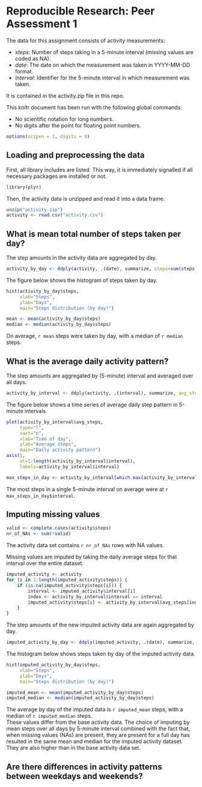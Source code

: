 # Reproducible Research: Peer Assessment 1

The data for this assignment consists of activity measurements:

* _steps_: Number of steps taking in a 5-minute interval (missing values are coded as NA).
* _date_: The date on which the measurement was taken in YYYY-MM-DD format.
* _interval_: Identifier for the 5-minute interval in which measurement was taken.

It is contained in the activity.zip file in this repo.

This knitr document has been run with the following global commands:

* No scientific notation for long numbers.
* No digits after the point for floating point numbers.

```r
options(scipen = 1, digits = 0)
```

## Loading and preprocessing the data

First, all library includes are listed. This way, it is immediately signalled
if all necessary packages are installed or not.

```r
library(plyr)
```

Then, the activity data is unzipped and read it into a data frame.

```r
unzip("activity.zip")
activity <- read.csv("activity.csv")
```

## What is mean total number of steps taken per day?

The step amounts in the activity data are aggregated by day. 

```r
activity_by_day <- ddply(activity, .(date), summarize, steps=sum(steps, na.rm=TRUE))
```

The figure below shows the histogram of steps taken by day.

```r
hist(activity_by_day$steps, 
     xlab="Steps", 
     ylab="Days", 
     main="Steps distribution (by day)")

mean <- mean(activity_by_day$steps)
median <- median(activity_by_day$steps)
```

On average, `r mean` steps were taken by day, with a median of `r median` 
steps.

## What is the average daily activity pattern?

The step amounts are aggregated by (5-minute) interval and averaged over all
days.

```r
activity_by_interval <- ddply(activity, .(interval), summarize, avg_steps=mean(steps, na.rm=TRUE))
```

The figure below shows a time series of average daily step pattern in 5-minute
intervals.

```r
plot(activity_by_interval$avg_steps, 
     type="l", 
     xaxt="n", 
     xlab="Time of day", 
     ylab="Average steps", 
     main="Daily activity pattern")
axis(1, 
     at=1:length(activity_by_interval$interval), 
     labels=activity_by_interval$interval)

max_steps_in_day <- activity_by_interval[which.max(activity_by_interval$avg_steps),]
```

The most steps in a single 5-minute interval on average were at `r max_steps_in_day$interval`.

## Imputing missing values

```r
valid <- complete.cases(activity$steps)
nr_of_NAs <- sum(!valid)
```

The activity data set contains `r nr_of_NAs` rows with NA values.

Missing values are imputed by taking the daily average steps for that interval
over the entire dataset.

```r
imputed_activity <- activity
for (i in 1:length(imputed_activity$steps)) {
    if (is.na(imputed_activity$steps[i])) {
        interval <- imputed_activity$interval[i] 
        index <- activity_by_interval$interval == interval
        imputed_activity$steps[i] <- activity_by_interval$avg_steps[index]
    }
}
```

The step amounts of the new imputed activity data are again aggregated by day. 

```r
imputed_activity_by_day <- ddply(imputed_activity, .(date), summarize, steps=sum(steps, na.rm=TRUE))
```

The histogram below shows steps taken by day of the imputed activity data.

```r
hist(imputed_activity_by_day$steps, 
     xlab="Steps", 
     ylab="Days", 
     main="Steps distribution (by day)")

imputed_mean <- mean(imputed_activity_by_day$steps)
imputed_median <- median(imputed_activity_by_day$steps)
```

The average by day of the imputed data is `r imputed_mean` steps, with a median
of `r imputed_median` steps.  
These values differ from the base activity data. The choice of imputing by mean
steps over all days by 5-minute interval combined with the fact that, when
missing values (NAs) are present, they are present for a full day has resulted
in the same mean and median for the imputed activity dataset. They are also
higher than in the base activity data set.

## Are there differences in activity patterns between weekdays and weekends?
